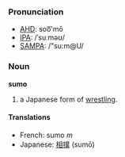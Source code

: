 ===Pronunciation===
*[[w:AHD|AHD]]: soo͞'mō
*[[w:IPA|IPA]]: /ˈsuːməʊ/
*[[w:SAMPA|SAMPA]]: /"su:m@U/

===Noun===
'''sumo'''

# a Japanese form of [[wrestling]].

====Translations====
*French: sumo ''m''
*Japanese: [[相撲]] (sumō)
